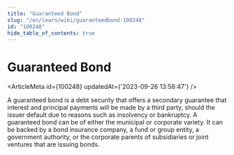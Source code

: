 ```yaml
---
title: "Guaranteed Bond"
slug: "/en/learn/wiki/guaranteedbond-100248"
id: "100248"
hide_table_of_contents: true
---
```



# Guaranteed Bond

<ArticleMeta id={100248} updatedAt={'2023-09-26 13:58:47'} />
<div className='border-solid border-b border-t-0 my-4 border-[var(--ifm-color-gray-300)]' />

A guaranteed bond is a debt security that offers a secondary guarantee that interest and principal payments will be made by a third party, should the issuer default due to reasons such as insolvency or bankruptcy. A guaranteed bond can be of either the municipal or corporate variety. It can be backed by a bond insurance company, a fund or group entity, a government authority, or the corporate parents of subsidiaries or joint ventures that are issuing bonds.

